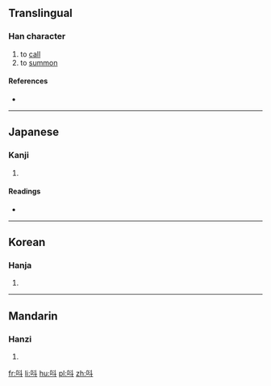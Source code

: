 ==Translingual==

===Han character===
{{Han char|rn=30|rad=口|as=04|sn=7|four=|canj=口卜十 (RYJ)|ids=⿰[[口]][[斗]]}}

# to [[call]]
# to [[summon]]

====References====
* {{Han ref|kx=0181.191|dkj=03419|dj=0399.190|hdz=10594.080|uh=544C|ud=21580}}

----

==Japanese==

===Kanji===
{{ja-kanji|grade=|rs=口04}}

# {{defn|lang=ja|sort=口04}}

====Readings====
* {{ja-readings|on=[[きょう]] (kyō)|kun=}}

----

==Korean==

===Hanja===
{{ko-hanja|hangeul=규|rv=gyu|mr=kyu}}

# {{defn|lang=ko|sort=口04}}

----

==Mandarin==

===Hanzi===
{{cmn-hanzi|pin=[[jiào]] ([[jiao4]])|wg=chiao<sup>4</sup>}}

# {{defn|lang=cmn|sort=口04}}

[[fr:呌]]
[[li:呌]]
[[hu:呌]]
[[pl:呌]]
[[zh:呌]]